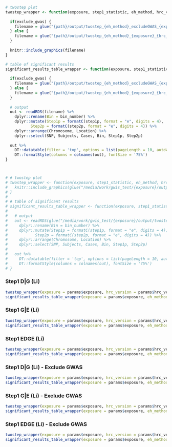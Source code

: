 
```r


# twostep plot
twostep_wrapper <- function(exposure, step1_statistic, eh_method, hrc_version, filename_suffix = "", exclude_gwas = F) {
  
  if(exclude_gwas) {
    filename = glue("{path}/output/twostep_{eh_method}_excludeGWAS_{exposure}_{hrc_version}_{step1_statistic}.png")
  } else {
    filename = glue("{path}/output/twostep_{eh_method}_{exposure}_{hrc_version}_{step1_statistic}.png")
  }
  
  knitr::include_graphics(filename)
}

# table of significant results
significant_results_table_wrapper <- function(exposure, step1_statistic, eh_method, hrc_version, filename_suffix = "", exclude_gwas = F) {
  
  if(exclude_gwas) {
    filename = glue("{path}/output/twostep_{eh_method}_excludeGWAS_{exposure}_{hrc_version}_{step1_statistic}_df.rds")
  } else {
    filename = glue("{path}/output/twostep_{eh_method}_{exposure}_{hrc_version}_{step1_statistic}_df.rds")
  }
  
  # output
  out <- readRDS(filename) %>% 
    dplyr::rename(Bin = bin_number) %>% 
    dplyr::mutate(Step1p = formatC(step1p, format = "e", digits = 4),
           Step2p = formatC(step2p, format = "e", digits = 4)) %>% 
    dplyr::arrange(Chromosome, Location) %>%
    dplyr::select(SNP, Subjects, Cases, Bin, Step1p, Step2p)
  
  out %>% 
    DT::datatable(filter = 'top', options = list(pageLength = 10, autoWidth = T)) %>% 
    DT::formatStyle(columns = colnames(out), fontSize = '75%')
}



# # twostep plot
# twostep_wrapper <- function(exposure, step1_statistic, eh_method, hrc_version, filename_suffix = "") {
#   knitr::include_graphics(glue("/media/work/gwis_test/{exposure}/output/twostep_{eh_method}_{exposure}_{hrc_version}_{step1_statistic}.png"))
# }
# 
# # table of significant results
# significant_results_table_wrapper <- function(exposure, step1_statistic, eh_method, hrc_version, filename_suffix = "") {
#   
#   # output
#   out <- readRDS(glue("/media/work/gwis_test/{exposure}/output/twostep_{eh_method}_{exposure}_{hrc_version}_{step1_statistic}_df.rds")) %>% 
#     dplyr::rename(Bin = bin_number) %>% 
#     dplyr::mutate(Step1p = formatC(step1p, format = "e", digits = 4),
#            Step2p = formatC(step2p, format = "e", digits = 4)) %>% 
#     dplyr::arrange(Chromosome, Location) %>%
#     dplyr::select(SNP, Subjects, Cases, Bin, Step1p, Step2p)
#   
#   out %>% 
#     DT::datatable(filter = 'top', options = list(pageLength = 10, autoWidth = T)) %>% 
#     DT::formatStyle(columns = colnames(out), fontSize = '75%')
# }

```

### Step1 D|G (Li)
```r
twostep_wrapper(exposure = params$exposure, hrc_version = params$hrc_version, eh_method = "lea", step1_statistic = 'chiSqG')
significant_results_table_wrapper(exposure = params$exposure, eh_method = "lea", hrc_version = params$hrc_version, step1_statistic = 'chiSqG')
```

### Step1 G|E (Li)
```r
twostep_wrapper(exposure = params$exposure, hrc_version = params$hrc_version, eh_method = "lea", step1_statistic = 'chiSqGE')
significant_results_table_wrapper(exposure = params$exposure, eh_method = "lea", hrc_version = params$hrc_version, step1_statistic = 'chiSqGE')
```

### Step1 EDGE (Li)
```r
twostep_wrapper(exposure = params$exposure, hrc_version = params$hrc_version, eh_method = "lea", step1_statistic = 'chiSqEDGE')
significant_results_table_wrapper(exposure = params$exposure, eh_method = "lea", hrc_version = params$hrc_version, step1_statistic = 'chiSqEDGE')
```

### Step1 D|G (Li) - Exclude GWAS
```r
twostep_wrapper(exposure = params$exposure, hrc_version = params$hrc_version, eh_method = "lea", step1_statistic = 'chiSqG', exclude_gwas = T)
significant_results_table_wrapper(exposure = params$exposure, eh_method = "lea", hrc_version = params$hrc_version, step1_statistic = 'chiSqG', exclude_gwas = T)
```

### Step1 G|E (Li) - Exclude GWAS
```r
twostep_wrapper(exposure = params$exposure, hrc_version = params$hrc_version, eh_method = "lea", step1_statistic = 'chiSqGE', exclude_gwas = T)
significant_results_table_wrapper(exposure = params$exposure, eh_method = "lea", hrc_version = params$hrc_version, step1_statistic = 'chiSqGE', exclude_gwas = T)
```

### Step1 EDGE (Li) - Exclude GWAS
```r
twostep_wrapper(exposure = params$exposure, hrc_version = params$hrc_version, eh_method = "lea", step1_statistic = 'chiSqEDGE', exclude_gwas = T)
significant_results_table_wrapper(exposure = params$exposure, eh_method = "lea", hrc_version = params$hrc_version, step1_statistic = 'chiSqEDGE', exclude_gwas = T)
```

